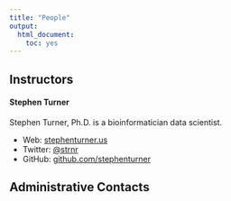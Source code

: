 ```yaml
---
title: "People"
output: 
  html_document:
    toc: yes
---
```


## Instructors

#### Stephen Turner

Stephen Turner, Ph.D. is a bioinformatician data scientist.

- Web: [stephenturner.us](http://stephenturner.us)
- Twitter: <a href="https://twitter.com/strnr">@strnr</a>
- GitHub: [github.com/stephenturner](https://github.com/stephenturner/)

## Administrative Contacts

